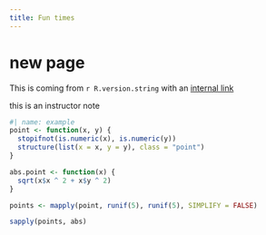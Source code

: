 ```yaml
---
title: Fun times
---
```



# new page

This is coming from `r R.version.string` with an [internal link](fun.Rmd)

::: instructor
this is an instructor note
:::

```r
#| name: example
point <- function(x, y) {
  stopifnot(is.numeric(x), is.numeric(y))
  structure(list(x = x, y = y), class = "point")
}

abs.point <- function(x) {
  sqrt(x$x ^ 2 + x$y ^ 2)
}

points <- mapply(point, runif(5), runif(5), SIMPLIFY = FALSE)

sapply(points, abs)
```

